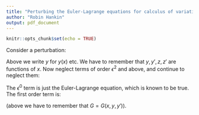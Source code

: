 ```yaml
---
title: "Perturbing the Euler-Lagrange equations for calculus of variations: a first-order analysis"
author: "Robin Hankin"
output: pdf_document
---
```



```r
knitr::opts_chunk$set(echo = TRUE)
```

\newcommand{\di}[2]{\frac{\partial{#1}}{\partial{#2}}}

Consider a perturbation:

\begin{eqnarray}
y  &\longrightarrow&  y(x) + \epsilon z(x)\\
y' &\longrightarrow&  y'(x) + \epsilon z'(x)\\
F  &\longrightarrow&  F + \epsilon G(x,y,y')
\end{eqnarray}


\begin{equation} 
\frac{d}{dx}\di{F}{y'}=\di{F}{y}\longrightarrow
\frac{d}{dx}\left[\di{}{y'}\left(F(x,y+\epsilon z,y'+\epsilon z')+\epsilon G(x,y+\epsilon z,y'+\epsilon z')\right)\right] =
\di{}{y}\left[F+\epsilon G(x,y+\epsilon z,y'+\epsilon z')\right]
\end{equation}

Above we write $y$ for $y(x)$ etc.  We have to remember that
$y,y',z,z'$ are functions of $x$.  Now neglect terms of order
$\epsilon^2$ and above, and continue to neglect them:

\begin{equation}
\frac{d}{dx}\left[\di{}{y'}\left(F(x,y+\epsilon z,y'+\epsilon z')+\epsilon G(x,y,y')\right)\right] =
\di{}{y}\left[F+\epsilon G(x,y,y')\right]
\end{equation}

\begin{equation}
\frac{d}{dx}\left[\di{}{y'}\left(
F(x,y,y') + \epsilon z\di{F}{y}+ \epsilon z'\di{F}{y'}
+\epsilon G(x,y,y')\right)\right] =
\di{}{y}\left[F+\epsilon G(x,y,y')\right]
\end{equation}

The $\epsilon^0$ term is just the Euler-Lagrange equation, which is
known to be true.  The first order term is:

\begin{equation}\label{EL1}
\frac{d}{dx}\left[\di{}{y'}\left(
z\di{F}{y} + z'\di{F}{y'} + G\right)\right] =
\di{G}{y}
\end{equation}

(above we have to remember that $G=G(x,y,y')$). 


